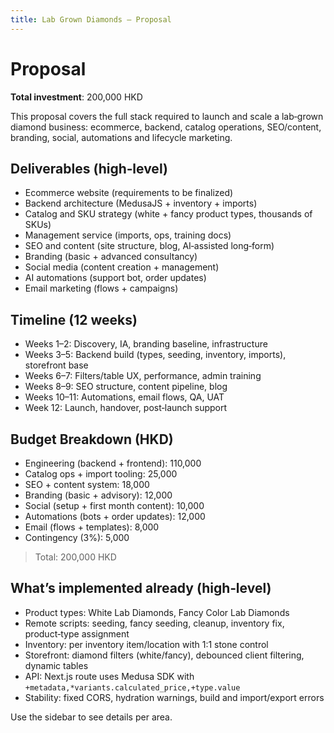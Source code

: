 ```yaml
---
title: Lab Grown Diamonds – Proposal
---
```


# Proposal

**Total investment**: 200,000 HKD

This proposal covers the full stack required to launch and scale a lab‑grown diamond business: ecommerce, backend, catalog operations, SEO/content, branding, social, automations and lifecycle marketing.

## Deliverables (high‑level)

- Ecommerce website (requirements to be finalized)
- Backend architecture (MedusaJS + inventory + imports)
- Catalog and SKU strategy (white + fancy product types, thousands of SKUs)
- Management service (imports, ops, training docs)
- SEO and content (site structure, blog, AI‑assisted long‑form)
- Branding (basic + advanced consultancy)
- Social media (content creation + management)
- AI automations (support bot, order updates)
- Email marketing (flows + campaigns)

## Timeline (12 weeks)

- Weeks 1–2: Discovery, IA, branding baseline, infrastructure
- Weeks 3–5: Backend build (types, seeding, inventory, imports), storefront base
- Weeks 6–7: Filters/table UX, performance, admin training
- Weeks 8–9: SEO structure, content pipeline, blog
- Weeks 10–11: Automations, email flows, QA, UAT
- Week 12: Launch, handover, post‑launch support

## Budget Breakdown (HKD)

- Engineering (backend + frontend): 110,000
- Catalog ops + import tooling: 25,000
- SEO + content system: 18,000
- Branding (basic + advisory): 12,000
- Social (setup + first month content): 10,000
- Automations (bots + order updates): 12,000
- Email (flows + templates): 8,000
- Contingency (3%): 5,000

> Total: 200,000 HKD

## What’s implemented already (high‑level)

- Product types: White Lab Diamonds, Fancy Color Lab Diamonds
- Remote scripts: seeding, fancy seeding, cleanup, inventory fix, product‑type assignment
- Inventory: per inventory item/location with 1:1 stone control
- Storefront: diamond filters (white/fancy), debounced client filtering, dynamic tables
- API: Next.js route uses Medusa SDK with `+metadata,*variants.calculated_price,+type.value`
- Stability: fixed CORS, hydration warnings, build and import/export errors

Use the sidebar to see details per area.

